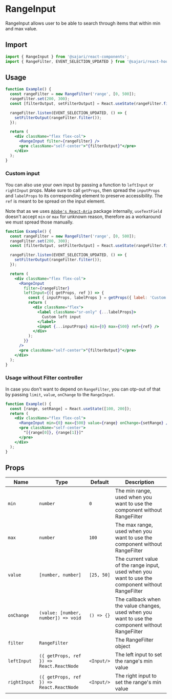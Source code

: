 
<SEO
  title="RangeInput"
  description="RangeInput allows user to be able to search through items that within min and max value."
/>

# RangeInput

RangeInput allows user to be able to search through items that within min and max value.

## Import

```js
import { RangeInput } from '@sajari/react-components';
import { RangeFilter, EVENT_SELECTION_UPDATED } from '@sajari/react-hooks';
```

## Usage

```jsx
function Example() {
  const rangeFilter = new RangeFilter('range', [0, 500]);
  rangeFilter.set(200, 300);
  const [filterOutput, setFilterOutput] = React.useState(rangeFilter.filter());

  rangeFilter.listen(EVENT_SELECTION_UPDATED, () => {
    setFilterOutput(rangeFilter.filter());
  });

  return (
    <div className="flex flex-col">
      <RangeInput filter={rangeFilter} />
      <pre className="self-center">"{filterOutput}"</pre>
    </div>
  );
}
```

### Custom input

You can also use your own input by passing a function to `leftInput` or `rightInput` props. Make sure to call `getProps`, then spread the `inputProps` and `labelProps` to its corresponding element to preserve accessibility. The `ref` is meant to be spread on the input element.

Note that as we uses [`Adobe's React-Aria`](https://react-spectrum.adobe.com/react-aria/useTextField.html) package internally, `useTextField` doesn't accept `min` or `max` for unknown reason, therefore as a workaround we must spread those manually.

```jsx
function Example() {
  const rangeFilter = new RangeFilter('range', [0, 500]);
  rangeFilter.set(200, 300);
  const [filterOutput, setFilterOutput] = React.useState(rangeFilter.filter());

  rangeFilter.listen(EVENT_SELECTION_UPDATED, () => {
    setFilterOutput(rangeFilter.filter());
  });

  return (
    <div className="flex flex-col">
      <RangeInput
        filter={rangeFilter}
        leftInput={({ getProps, ref }) => {
          const { inputProps, labelProps } = getProps({ label: 'Custom left input' });
          return (
            <div className="flex">
              <label className="sr-only" {...labelProps}>
                Custom left input
              </label>
              <input {...inputProps} min={0} max={500} ref={ref} />
            </div>
          );
        }}
      />
      <pre className="self-center">"{filterOutput}"</pre>
    </div>
  );
}
```

### Usage without Filter controller

In case you don't want to depend on `RangeFilter`, you can otp-out of that by passing `limit`, `value`, `onChange` to the `RangeInput`.

```jsx
function Example() {
  const [range, setRange] = React.useState([100, 200]);
  return (
    <div className="flex flex-col">
      <RangeInput min={0} max={500} value={range} onChange={setRange} />
      <pre className="self-center">
        "[{range[0]}, {range[1]}]"
      </pre>
    </div>
  );
}
```

## Props

| Name         | Type                                     | Default    | Description                                                                                       |
| ------------ | ---------------------------------------- | ---------- | ------------------------------------------------------------------------------------------------- |
| `min`        | `number`                                 | `0`        | The min range, used when you want to use the component without RangeFilter                        |
| `max`        | `number`                                 | `100`      | The max range, used when you want to use the component without RangeFilter                        |
| `value`      | `[number, number]`                       | `[25, 50]` | The current value of the range input, used when you want to use the component without RangeFilter |
| `onChange`   | `(value: [number, number]) => void`      | `() => {}` | The callback when the value changes, used when you want to use the component without RangeFilter  |
| `filter`     | `RangeFilter`                            |            | The RangeFilter object                                                                            |
| `leftInput`  | `({ getProps, ref }) => React.ReactNode` | `<Input/>` | The left input to set the range's min value                                                       |
| `rightInput` | `({ getProps, ref }) => React.ReactNode` | `<Input/>` | The right input to set the range's min value                                                      |
